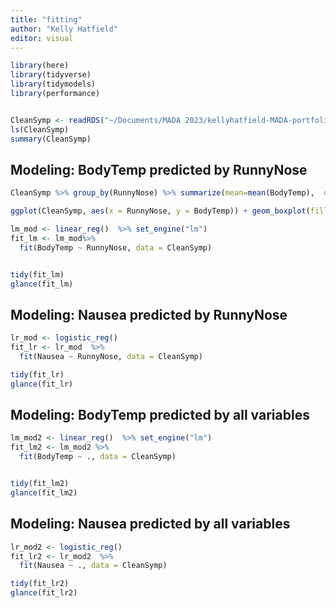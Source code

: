 ```yaml
---
title: "fitting"
author: "Kelly Hatfield"
editor: visual
---
```


```r
library(here)
library(tidyverse)
library(tidymodels)
library(performance)


CleanSymp <- readRDS("~/Documents/MADA 2023/kellyhatfield-MADA-portfolio/fluanalysis/Data/CleanSymp.Rds")
ls(CleanSymp)
summary(CleanSymp)

```

## Modeling: BodyTemp predicted by RunnyNose

```r



CleanSymp %>% group_by(RunnyNose) %>% summarize(mean=mean(BodyTemp),  q1 = quantile(BodyTemp, 0.25), median = median(BodyTemp),  q3 = quantile(BodyTemp, 0.75))

ggplot(CleanSymp, aes(x = RunnyNose, y = BodyTemp)) + geom_boxplot(fill = "grey92") + geom_point(size = 2, alpha = .15,position = position_jitter(seed = 1, width = .2)) 

lm_mod <- linear_reg()  %>% set_engine("lm")
fit_lm <- lm_mod%>% 
  fit(BodyTemp ~ RunnyNose, data = CleanSymp)


tidy(fit_lm)
glance(fit_lm)

```

## Modeling: Nausea predicted by RunnyNose

```r

lr_mod <- logistic_reg()
fit_lr <- lr_mod  %>% 
  fit(Nausea ~ RunnyNose, data = CleanSymp)

tidy(fit_lr)
glance(fit_lr)
```

## Modeling: BodyTemp predicted by all variables

```r

lm_mod2 <- linear_reg()  %>% set_engine("lm")
fit_lm2 <- lm_mod2 %>% 
  fit(BodyTemp ~ ., data = CleanSymp)


tidy(fit_lm2)
glance(fit_lm2)
```

## Modeling: Nausea predicted by all variables

```r


lr_mod2 <- logistic_reg()
fit_lr2 <- lr_mod2  %>% 
  fit(Nausea ~ ., data = CleanSymp)

tidy(fit_lr2)
glance(fit_lr2)

```
